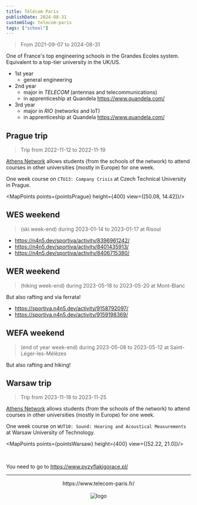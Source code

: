 ```yaml
---
title: Télécom Paris
publishDate: 2024-08-31
customSlug: telecom-paris
tags: ["school"]
---
```


> From 2021-09-07 to 2024-08-31

One of France's top engineering schools in the Grandes Ecoles system.
Equivalent to a top-tier university in the UK/US.


- 1st year
    - general engineering
- 2nd year
    - major in *TELECOM* (antennas and telecommunications)
    - in apprenticeship at Quandela https://www.quandela.com/
- 3rd year
    - major in *RIO* (networks and IoT)
    - in apprenticeship at Quandela https://www.quandela.com/


## Prague trip

> Trip from 2022-11-12 to 2022-11-19

[Athens Network](http://athensnetwork.eu/) allows students (from the schools of the network) to attend courses in other universities (mostly in Europe) for one week.


One week course on `CTU13: Company Crisis` at Czech Technical University in Prague.


<MapPoints points={pointsPrague} height={400} view={[50.08, 14.42]}/>


## WES weekend

> (ski week-end) during 2023-01-14 to 2023-01-17 at Risoul

- https://n4n5.dev/sportiva/activity/8396961242/
- https://n4n5.dev/sportiva/activity/8401435913/
- https://n4n5.dev/sportiva/activity/8406715380/

## WER weekend

> (hiking week-end) during 2023-05-18 to 2023-05-20 at Mont-Blanc

But also rafting and via ferrata!

- https://sportiva.n4n5.dev/activity/9158792097/
- https://sportiva.n4n5.dev/activity/9159198369/

## WEFA weekend

> (end of year week-end) during 2023-05-08 to 2023-05-12 at Saint-Léger-les-Mélèzes

But also rafting and hiking!

## Warsaw trip

> Trip from 2023-11-18 to 2023-11-25

[Athens Network](http://athensnetwork.eu/) allows students (from the schools of the network) to attend courses in other universities (mostly in Europe) for one week.

One week course on `WUT10: Sound: Hearing and Acoustical Measurements` at Warsaw University of Technology.


<MapPoints points={pointsWarsaw} height={400} view={[52.22, 21.0]}/>

<br />

You need to go to https://www.pyzyflakigorace.pl/

---


<div style="text-align: center">
    <div>https://www.telecom-paris.fr/</div>
    <br />
    <Image src={logo} alt="logo" height={100}/>
</div>


